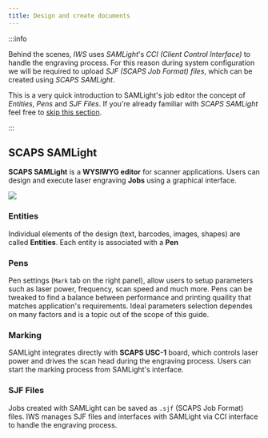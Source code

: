 ```yaml
---
title: Design and create documents
---
```


:::info

Behind the scenes, *IWS* uses *SAMLight*'s *CCI (Client Control Interface)* to handle the engraving process. 
For this reason during system configuration we will be required to upload *SJF (SCAPS Job Format) files*, which 
can be created using *SCAPS SAMLight*. 

This is a very quick introduction to SAMLight's job editor the concept of *Entities*, *Pens* and *SJF Files*. 
If you're already familiar with *SCAPS SAMLight* feel free to [skip this section](./configure-job-templates).

:::

## SCAPS SAMLight

**SCAPS SAMLight** is a **WYSIWYG editor** for scanner applications. Users can design and execute laser engraving **Jobs** using a graphical interface. 



<img src={samlight} />

### Entities

Individual elements of the design (text, barcodes, images, shapes) are called **Entities**. 
Each entity is associated with a **Pen**

### Pens

Pen settings (`Mark` tab on the right panel), allow users to setup parameters such as laser power, frequency, scan speed and much more.
Pens can be tweaked to find a balance between performance and printing quaility that matches application's requirements. Ideal parameters selection dependes on many factors and is a topic out of the scope of this guide. 

### Marking 

SAMLight integrates directly with **SCAPS USC-1** board, which controls laser power and drives the scan head during the engraving process. Users can start the marking process from SAMLight's interface. 

### SJF Files

Jobs created with SAMLight can be saved as `.sjf` (SCAPS Job Format) files. IWS manages SJF files and interfaces with SAMLight via CCI interface to handle the engraving process.